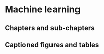 # Machine learning

<!-- Cross-references make it easier for your readers to find and link to elements in your book. -->

## Chapters and sub-chapters

<!-- There are two steps to cross-reference any heading: -->

<!-- 1. Label the heading: `# Hello world {#nice-label}`.  -->
<!--     - Leave the label off if you like the automated heading generated based on your heading title: for example, `# Hello world` = `# Hello world {#hello-world}`. -->
<!--     - To label an un-numbered heading, use: `# Hello world {-#nice-label}` or `{# Hello world .unnumbered}`. -->

<!-- 1. Next, reference the labeled heading anywhere in the text using `\@ref(nice-label)`; for example, please see Chapter \@ref(cross).  -->
<!--     - If you prefer text as the link instead of a numbered reference use: [any text you want can go here](#cross). -->

## Captioned figures and tables

<!-- Figures and tables *with captions* can also be cross-referenced from elsewhere in your book using `\@ref(fig:chunk-label)` and `\@ref(tab:chunk-label)`, respectively. -->

<!-- See Figure \@ref(fig:nice-fig). -->

<!-- ```{r nice-fig, fig.cap='Here is a nice figure!', out.width='80%', fig.asp=.75, fig.align='center', fig.alt='Plot with connected points showing that vapor pressure of mercury increases exponentially as temperature increases.'} -->
<!-- par(mar = c(4, 4, .1, .1)) -->
<!-- plot(pressure, type = 'b', pch = 19) -->
<!-- ``` -->

<!-- Don't miss Table \@ref(tab:nice-tab). -->

<!-- ```{r nice-tab, tidy=FALSE} -->
<!-- knitr::kable( -->
<!--   head(pressure, 10), caption = 'Here is a nice table!', -->
<!--   booktabs = TRUE -->
<!-- ) -->
<!-- ``` -->
